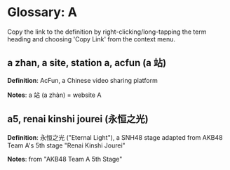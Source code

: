 
# Glossary: A

<Callout type='info'>
	Copy the link to the definition by right-clicking/long-tapping the term
	heading and choosing 'Copy Link' from the context menu.
</Callout>

## a zhan, a site, station a, acfun (a 站)

**Definition**: AcFun, a Chinese video sharing platform

**Notes**: a 站 (a zhàn) = website A

## a5, renai kinshi jourei (永恒之光)

**Definition**: 永恒之光 ("Eternal Light"), a SNH48 stage adapted from AKB48 Team A's 5th stage "Renai Kinshi Jourei"

**Notes**: from "AKB48 Team A 5th Stage"
